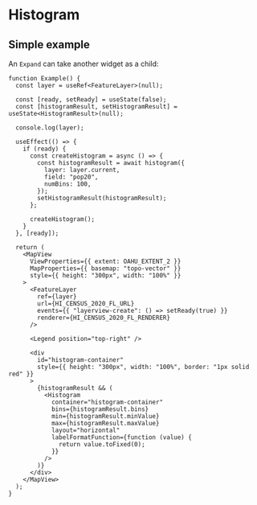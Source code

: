 # Histogram

## Simple example

An `Expand` can take another widget as a child:

```tsx live
function Example() {
  const layer = useRef<FeatureLayer>(null);

  const [ready, setReady] = useState(false);
  const [histogramResult, setHistogramResult] = useState<HistogramResult>(null);

  console.log(layer);

  useEffect(() => {
    if (ready) {
      const createHistogram = async () => {
        const histogramResult = await histogram({
          layer: layer.current,
          field: "pop20",
          numBins: 100,
        });
        setHistogramResult(histogramResult);
      };

      createHistogram();
    }
  }, [ready]);

  return (
    <MapView
      ViewProperties={{ extent: OAHU_EXTENT_2 }}
      MapProperties={{ basemap: "topo-vector" }}
      style={{ height: "300px", width: "100%" }}
    >
      <FeatureLayer
        ref={layer}
        url={HI_CENSUS_2020_FL_URL}
        events={{ "layerview-create": () => setReady(true) }}
        renderer={HI_CENSUS_2020_FL_RENDERER}
      />

      <Legend position="top-right" />

      <div
        id="histogram-container"
        style={{ height: "300px", width: "100%", border: "1px solid red" }}
      >
        {histogramResult && (
          <Histogram
            container="histogram-container"
            bins={histogramResult.bins}
            min={histogramResult.minValue}
            max={histogramResult.maxValue}
            layout="horizontal"
            labelFormatFunction={function (value) {
              return value.toFixed(0);
            }}
          />
        )}
      </div>
    </MapView>
  );
}
```
